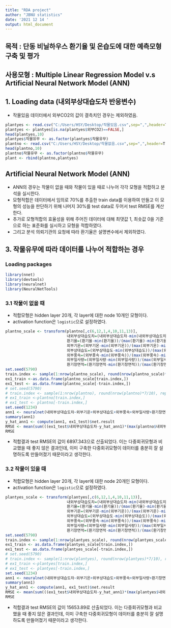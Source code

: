 ```yaml
---
title: "RDA project"
author: "JBNU statistics"
date: '2021 12 14 '
output: html_document
---
```


## 목적 : 단동 비닐하우스 환기율 및 온습도에 대한 예측모형 구축 및 평가
## 사용모형 : Multiple Linear Regression Model v.s Artificial Neural Network Model (ANN)

## 1. Loading data (내외부상대습도차 반응변수)

- 작물있음 데이터에서 외부CO2의 값이 결측치인 경우는 제외하였음.

```r
plantyes <- read.csv("C:/Users/HSY/Desktop/작물있음.csv",sep=",",header=T)
plantyes <- plantyes[is.na(plantyes$외부CO2)==FALSE,]
head(plantyes,10)
plantyes$작물유무 <- as.factor(plantyes$작물유무)
plantno <- read.csv("C:/Users/HSY/Desktop/작물없음.csv",sep=",",header=T)
head(plantno,10) 
plantno$작물유무 <- as.factor(plantno$작물유무)
plant <- rbind(plantno,plantyes)
```






## Artificial Neural Network Model (ANN)

- ANN의 경우는 작물이 없을 때와 작물이 있을 때로 나누어 각각 모형을 적합하고 분석을 실시한다.
- 모형적합은 데이터에서 임의로 70%를 추출한 train data를 이용하여 만들고 이 모형의 성능을 판단하기 위해 나머지 30%를 test data로 두어서 test RMSE를 계산한다.
- 추가로 모형적합의 효율성을 위해 주어진 데이터에 대해 최댓값 1, 최솟값 0을 기준으로 하는 표준화를 실시하고 모형을 적합하였다.
- 그리고 분석 의뢰기관의 요청에 따라 환기율은 설명변수에서 제외하였다.

## 3. 작물유무에 따라 데이터를 나누어 적합하는 경우

### Loading packages

```r
library(nnet)
library(devtools)
library(neuralnet)
library(NeuralNetTools)
```


### 3.1 작물이 없을 때

- 적합모형은 hidden layer 20개, 각 layer에 대한 node 10개인 모형이다.
- activation function은 `logistic`으로 설정하였다.

```r
plantno_scale <- transform(plantno[,c(6,12,1,4,10,11,13)], 
                           내외부상대습도차=(내외부상대습도차-min(내외부상대습도차))/(max(내외부상대습도차)-min(내외부상대습도차)),
                           환기율=(환기율-min(환기율))/(max(환기율)-min(환기율)),
                           외부기온=(외부기온-min(외부기온))/(max(외부기온)-min(외부기온)),
                           외부상대습도=(외부상대습도-min(외부상대습도))/(max(외부상대습도)-min(외부상대습도)),
                           외부풍속=(외부풍속-min(외부풍속))/(max(외부풍속)-min(외부풍속)),
                           외부일사량=(외부일사량-min(외부일사량))/(max(외부일사량)-min(외부일사량)),
                           환기창면적=(환기창면적-min(환기창면적))/(max(환기창면적)-min(환기창면적)))
set.seed(5790)
train.index <- sample(1:nrow(plantno_scale), round(nrow(plantno_scale)*7/10), replace=F)
ex1_train <-as.data.frame(plantno_scale[train.index,])
ex1_test <- as.data.frame(plantno_scale[-train.index,])
# set.seed(5790)
# train.index <- sample(1:nrow(plantno), round(nrow(plantno)*7/10), replace=F)
# ex1_train <-plantno[train.index,]
# ex1_test <- plantno[-train.index,]
set.seed(1234)
ann1 <- neuralnet(내외부상대습도차~외부기온+외부상대습도+외부풍속+외부일사량+환기창면적, data=ex1_train, hidden=rep(10,20), threshold = 0.01, stepmax = 1e+08)
summary(ann1)
y_hat_ann1 <- compute(ann1, ex1_test)$net.result
RMSE <- mean(sum(((ex1_test$내외부상대습도차-y_hat_ann1)*(max(plantno$내외부상대습도차)-min(plantno$내외부상대습도차))+min(plantno$내외부상대습도차))^2))
RMSE
```

- 적합결과 test RMSE의 값이 6897.343으로 산출되었다. 이는 다중회귀모형과 비교했을 때 좋지 않은 결과인데, 이미 구축한 다중회귀모형이 데이터를 충분히 잘 설명하도록 만들어졌기 때문이라고 생각한다.


### 3.2 작물이 있을 때

- 적합모형은 hidden layer 20개, 각 layer에 대한 node 20개인 모형이다.
- activation function은 `logistic`으로 설정하였다.

```r
plantyes_scale <- transform(plantyes[,c(6,12,1,4,10,11,13)], 
                           내외부상대습도차=(내외부상대습도차-min(내외부상대습도차))/(max(내외부상대습도차)-min(내외부상대습도차)),
                           환기율=(환기율-min(환기율))/(max(환기율)-min(환기율)),
                           외부기온=(외부기온-min(외부기온))/(max(외부기온)-min(외부기온)),
                           외부상대습도=(외부상대습도-min(외부상대습도))/(max(외부상대습도)-min(외부상대습도)),
                           외부풍속=(외부풍속-min(외부풍속))/(max(외부풍속)-min(외부풍속)),
                           외부일사량=(외부일사량-min(외부일사량))/(max(외부일사량)-min(외부일사량)),
                           환기창면적=(환기창면적-min(환기창면적))/(max(환기창면적)-min(환기창면적)))
set.seed(5790)
train.index <- sample(1:nrow(plantyes_scale), round(nrow(plantyes_scale)*7/10), replace=F)
ex1_train <- as.data.frame(plantyes_scale[train.index,])
ex1_test <- as.data.frame(plantyes_scale[-train.index,])
# set.seed(5790)
# train.index <- sample(1:nrow(plantyes), round(nrow(plantyes)*7/10), replace=F)
# ex1_train <-plantyes[train.index,]
# ex1_test <- plantyes[-train.index,]
set.seed(1234)
ann1 <- neuralnet(내외부상대습도차~외부기온+외부상대습도+외부풍속+외부일사량+환기창면적, data=ex1_train, hidden=rep(20,20), threshold = 0.01, stepmax = 1e+08)
summary(ann1)
y_hat_ann1 <- compute(ann1, ex1_test)$net.result
RMSE <- mean(sum(((ex1_test$내외부상대습도차-y_hat_ann1)*(max(plantyes$내외부상대습도차)-min(plantyes$내외부상대습도차))+min(plantyes$내외부상대습도차))^2))
RMSE
```

- 적합결과 test RMSE의 값이 15653.89로 산출되었다. 이는 다중회귀모형과 비교했을 때 좋지 않은 결과인데, 이미 구축한 다중회귀모형이 데이터를 충분히 잘 설명하도록 만들어졌기 때문이라고 생각한다.
